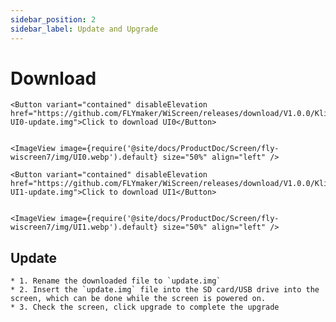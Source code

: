 ```yaml
---
sidebar_position: 2
sidebar_label: Update and Upgrade
---
```







# Download
    <Button variant="contained" disableElevation href="https://github.com/FLYmaker/WiScreen/releases/download/V1.0.0/Klipper-UI0-update.img">Click to download UI0</Button>
    

    <ImageView image={require('@site/docs/ProductDoc/Screen/fly-wiscreen7/img/UI0.webp').default} size="50%" align="left" />

    <Button variant="contained" disableElevation href="https://github.com/FLYmaker/WiScreen/releases/download/V1.0.0/Klipper-UI1-update.img">Click to download UI1</Button>
   

    <ImageView image={require('@site/docs/ProductDoc/Screen/fly-wiscreen7/img/UI1.webp').default} size="50%" align="left" />

## Update
    * 1. Rename the downloaded file to `update.img`
    * 2. Insert the `update.img` file into the SD card/USB drive into the screen, which can be done while the screen is powered on.
    * 3. Check the screen, click upgrade to complete the upgrade

